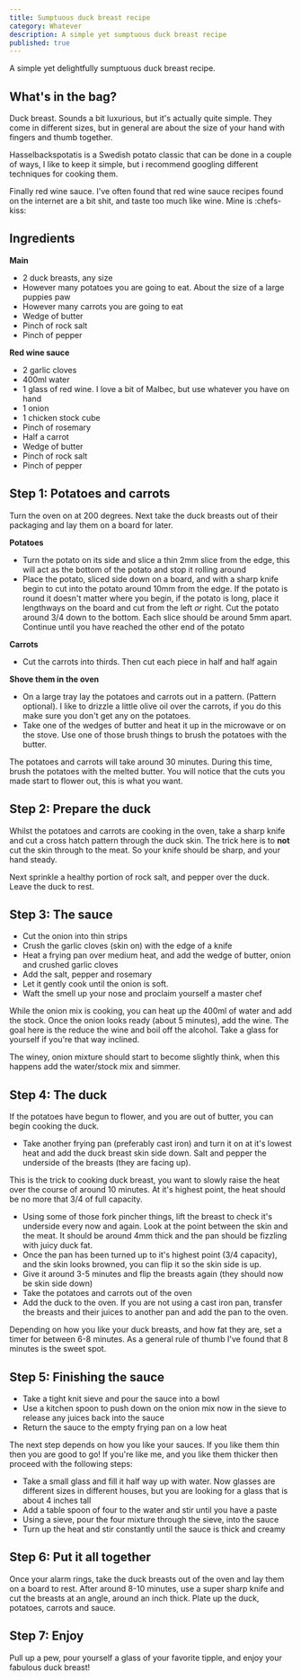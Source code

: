 ```yaml
---
title: Sumptuous duck breast recipe
category: Whatever
description: A simple yet sumptuous duck breast recipe
published: true
---
```


A simple yet delightfully sumptuous duck breast recipe.

## What's in the bag?

Duck breast. Sounds a bit luxurious, but it's actually quite simple. They come in different sizes, but in general are about the size of your hand with fingers and thumb together.

Hasselbackspotatis is a Swedish potato classic that can be done in a couple of ways, I like to keep it simple, but i recommend googling different techniques for cooking them.

Finally red wine sauce. I've often found that red wine sauce recipes found on the internet are a bit shit, and taste too much like wine. Mine is :chefs-kiss:

## Ingredients

**Main**

- 2 duck breasts, any size
- However many potatoes you are going to eat. About the size of a large puppies paw
- However many carrots you are going to eat
- Wedge of butter
- Pinch of rock salt
- Pinch of pepper

**Red wine sauce**

- 2 garlic cloves
- 400ml water
- 1 glass of red wine. I love a bit of Malbec, but use whatever you have on hand
- 1 onion
- 1 chicken stock cube
- Pinch of rosemary
- Half a carrot
- Wedge of butter
- Pinch of rock salt
- Pinch of pepper

## Step 1: Potatoes and carrots

Turn the oven on at 200 degrees. Next take the duck breasts out of their packaging and lay them on a board for later.

**Potatoes**

- Turn the potato on its side and slice a thin 2mm slice from the edge, this will act as the bottom of the potato and stop it rolling around
- Place the potato, sliced side down on a board, and with a sharp knife begin to cut into the potato around 10mm from the edge. If the potato is round it doesn't matter where you begin, if the potato is long, place it lengthways on the board and cut from the left _or_ right. Cut the potato around 3/4 down to the bottom. Each slice should be around 5mm apart. Continue until you have reached the other end of the potato

**Carrots**

- Cut the carrots into thirds. Then cut each piece in half and half again

**Shove them in the oven**

- On a large tray lay the potatoes and carrots out in a pattern. (Pattern optional). I like to drizzle a little olive oil over the carrots, if you do this make sure you don't get any on the potatoes.
- Take one of the wedges of butter and heat it up in the microwave or on the stove. Use one of those brush things to brush the potatoes with the butter.

The potatoes and carrots will take around 30 minutes. During this time, brush the potatoes with the melted butter. You will notice that the cuts you made start to flower out, this is what you want.

## Step 2: Prepare the duck

Whilst the potatoes and carrots are cooking in the oven, take a sharp knife and cut a cross hatch pattern through the duck skin. The trick here is to **not** cut the skin through to the meat. So your knife should be sharp, and your hand steady.

Next sprinkle a healthy portion of rock salt, and pepper over the duck. Leave the duck to rest.

## Step 3: The sauce

- Cut the onion into thin strips
- Crush the garlic cloves (skin on) with the edge of a knife
- Heat a frying pan over medium heat, and add the wedge of butter, onion and crushed garlic cloves
- Add the salt, pepper and rosemary
- Let it gently cook until the onion is soft.
- Waft the smell up your nose and proclaim yourself a master chef

While the onion mix is cooking, you can heat up the 400ml of water and add the stock. Once the onion looks ready (about 5 minutes), add the wine.
The goal here is the reduce the wine and boil off the alcohol. Take a glass for yourself if you're that way inclined.

The winey, onion mixture should start to become slightly think, when this happens add the water/stock mix and simmer.

## Step 4: The duck

If the potatoes have begun to flower, and you are out of butter, you can begin cooking the duck.

- Take another frying pan (preferably cast iron) and turn it on at it's lowest heat and add the duck breast skin side down. Salt and pepper the underside of the breasts (they are facing up).

This is the trick to cooking duck breast, you want to slowly raise the heat over the course of around 10 minutes. At it's highest point, the heat should be no more that 3/4 of full capacity.

- Using some of those fork pincher things, lift the breast to check it's underside every now and again. Look at the point between the skin and the meat. It should be around 4mm thick and the pan should be fizzling with juicy duck fat.
- Once the pan has been turned up to it's highest point (3/4 capacity), and the skin looks browned, you can flip it so the skin side is up.
- Give it around 3-5 minutes and flip the breasts again (they should now be skin side down)
- Take the potatoes and carrots out of the oven
- Add the duck to the oven. If you are not using a cast iron pan, transfer the breasts and their juices to another pan and add the pan to the oven.

Depending on how you like your duck breasts, and how fat they are, set a timer for between 6-8 minutes. As a general rule of thumb I've found that 8 minutes is the sweet spot.

## Step 5: Finishing the sauce

- Take a tight knit sieve and pour the sauce into a bowl
- Use a kitchen spoon to push down on the onion mix now in the sieve to release any juices back into the sauce
- Return the sauce to the empty frying pan on a low heat

The next step depends on how you like your sauces. If you like them thin then you are good to go! If you're like me, and you like them thicker then proceed with the following steps:

- Take a small glass and fill it half way up with water. Now glasses are different sizes in different houses, but you are looking for a glass that is about 4 inches tall
- Add a table spoon of four to the water and stir until you have a paste
- Using a sieve, pour the four mixture through the sieve, into the sauce
- Turn up the heat and stir constantly until the sauce is thick and creamy

## Step 6: Put it all together

Once your alarm rings, take the duck breasts out of the oven and lay them on a board to rest. After around 8-10 minutes, use a super sharp knife and cut the breasts at an angle, around an inch thick. Plate up the duck, potatoes, carrots and sauce.

## Step 7: Enjoy

Pull up a pew, pour yourself a glass of your favorite tipple, and enjoy your fabulous duck breast!
